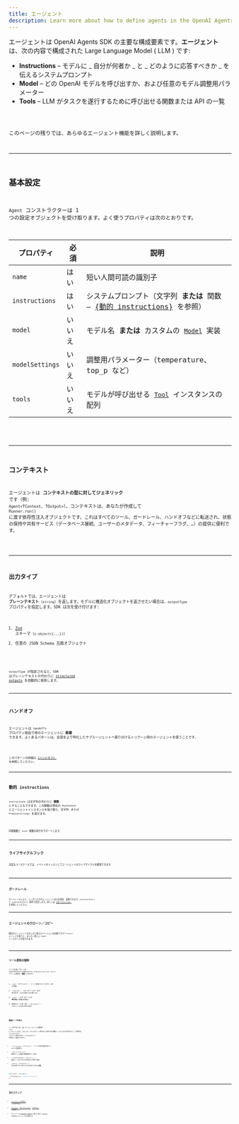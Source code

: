 ```yaml
---
title: エージェント
description: Learn more about how to define agents in the OpenAI Agents SDK for JavaScript / TypeScript
---
```



エージェントは OpenAI Agents SDK の主要な構成要素です。**エージェント** は、次の内容で構成された Large Language Model ( LLM ) です:

- **Instructions** – モデルに _ 自分が何者か _ と _ どのように応答すべきか _ を伝えるシステムプロンプト
- **Model** – どの OpenAI モデルを呼び出すか、および任意のモデル調整用パラメーター
- **Tools** – LLM がタスクを遂行するために呼び出せる関数または API の一覧

<Code lang="typescript" code={simpleAgent} title="基本的なエージェント定義" />

このページの残りでは、あらゆるエージェント機能を詳しく説明します。

---

## 基本設定

`Agent` コンストラクターは 1 つの設定オブジェクトを受け取ります。よく使うプロパティは次のとおりです。

| プロパティ      | 必須   | 説明                                                                                               |
| --------------- | ------ | -------------------------------------------------------------------------------------------------- |
| `name`          | はい   | 短い人間可読の識別子                                                                               |
| `instructions`  | はい   | システムプロンプト（文字列 **または** 関数 – [{動的 instructions}](#dynamic-instructions) を参照） |
| `model`         | いいえ | モデル名 **または** カスタムの [`Model`](/openai-agents-js/openai/agents/interfaces/model/) 実装   |
| `modelSettings` | いいえ | 調整用パラメーター（temperature、top_p など）                                                      |
| `tools`         | いいえ | モデルが呼び出せる [`Tool`](/openai-agents-js/openai/agents/type-aliases/tool/) インスタンスの配列 |

<Code
  lang="typescript"
  code={agentWithTools}
  title="ツールを使うエージェント"
/>

---

## コンテキスト

エージェントは **コンテキストの型に対してジェネリック** です（例: `Agent<TContext, TOutput>`）。コンテキストは、あなたが作成して `Runner.run()` に渡す依存性注入オブジェクトです。これはすべてのツール、ガードレール、ハンドオフなどに転送され、状態の保持や共有サービス（データベース接続、ユーザーのメタデータ、フィーチャーフラグ、…）の提供に便利です。

<Code
  lang="typescript"
  code={agentWithContext}
  title="コンテキストを使うエージェント"
/>

---

## 出力タイプ

デフォルトでは、エージェントは **プレーンテキスト**（`string`）を返します。モデルに構造化オブジェクトを返させたい場合は、`outputType` プロパティを指定します。SDK は次を受け付けます:

1. [Zod](https://github.com/colinhacks/zod) スキーマ（`z.object({...})`）
2. 任意の JSON Schema 互換オブジェクト

<Code
  lang="typescript"
  code={agentWithAodOutputType}
  title="Zod による構造化出力"
/>

`outputType` が指定されると、SDK はプレーンテキストの代わりに
[structured outputs](https://platform.openai.com/docs/guides/structured-outputs) を自動的に使用します。

---

## ハンドオフ

エージェントは `handoffs` プロパティ経由で他のエージェントに **委譲** できます。よくあるパターンは、会話をより特化したサブエージェントへ振り分けるトリアージ用のエージェントを使うことです。

<Code
  lang="typescript"
  code={agentWithHandoffs}
  title="ハンドオフ対応エージェント"
/>

このパターンの詳細は [{ハンドオフ} ](/openai-agents-js/ja/guides/handoffs) を参照してください。

---

## 動的 instructions

`instructions` は文字列の代わりに **関数** にすることもできます。この関数は現在の `RunContext` とエージェントインスタンスを受け取り、文字列 _または_ `Promise<string>` を返せます。

<Code
  lang="typescript"
  code={agentWithDynamicInstructions}
  title="動的 instructions を使うエージェント"
/>

同期関数と `async` 関数の両方をサポートします。

---

## ライフサイクルフック

高度なユースケースでは、イベントをリッスンしてエージェントのライフサイクルを観測できます

<Code
  lang="typescript"
  code={agentWithLifecycleHooks}
  title="ライフサイクルフックを使うエージェント"
/>

---

## ガードレール

ガードレールにより、ユーザー入力やエージェント出力を検証・変換できます。`inputGuardrails` と `outputGuardrails` 配列で設定します。詳しくは [{ガードレール} ](/openai-agents-js/ja/guides/guardrails) を参照してください。

---

## エージェントのクローン／コピー

既存のエージェントを少しだけ変えたバージョンが必要ですか？`clone()` メソッドを使うと、まったく新しい `Agent` インスタンスが返されます。

<Code lang="typescript" code={agentCloning} title="エージェントのクローン" />

---

## ツール使用の強制

ツールを渡しても LLM が必ず呼び出すとは限りません。`modelSettings.tool_choice` でツール使用を **強制** できます:

1. `'auto'`（デフォルト）– ツールを使うかどうかを LLM が判断
2. `'required'` – LLM はツールを _必ず_ 呼び出す（どれを使うかは選べる）
3. `'none'` – LLM はツールを **呼び出してはいけない**
4. 特定のツール名（例: `'calculator'`）– そのツールを必ず呼び出す

<Code
  lang="typescript"
  code={agentForcingToolUse}
  title="ツール使用を強制する"
/>

### 無限ループの防止

ツール呼び出し後、SDK は `tool_choice` を自動的に `'auto'` にリセットします。これにより、モデルがツール呼び出しを繰り返す無限ループに入るのを防ぎます。この動作は `resetToolChoice` フラグで上書きするか、`toolUseBehavior` を設定して変更できます:

- `'run_llm_again'`（デフォルト）– ツールの実行結果を使って LLM を再度実行
- `'stop_on_first_tool'` – 最初のツール結果を最終回答として扱う
- `{ stopAtToolNames: ['my_tool'] }` – 指定ツールのいずれかが呼ばれた時点で停止
- `(context, toolResults) => ...` – 実行を終了すべきかどうかを返すカスタム関数

```typescript
const agent = new Agent({
  ...,
  toolUseBehavior: 'stop_on_first_tool',
});
```

---

## 次のステップ

- [{エージェントの実行} ](/openai-agents-js/ja/guides/running-agents) の方法を学ぶ
- [{ツール} ](/openai-agents-js/ja/guides/tools)、[{ガードレール} ](/openai-agents-js/ja/guides/guardrails)、[{モデル} ](/openai-agents-js/ja/guides/models) を深掘りする
- サイドバーの **@openai/agents** 配下にある TypeDoc の完全なリファレンスを参照する
